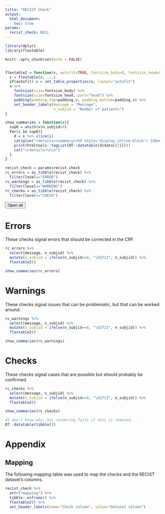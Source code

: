 ```yaml
---
title: "RECIST Check"
output: 
  html_document:
    toc: true
params:
  recist_check: NULL
---
```


```r
library(dplyr)
library(flextable)

knitr::opts_chunk$set(echo = FALSE)


flextable2 = function(x, autofit=TRUE, fontsize_body=8, fontsize_head=9, padding_v=0, ...){
  x = flextable(x, ...)
  if(autofit) x = set_table_properties(x, layout="autofit")
  x %>% 
    fontsize(size=fontsize_body) %>% 
    fontsize(size=fontsize_head, part="head") %>% 
    padding(padding.top=padding_v, padding.bottom=padding_v) %>% 
    set_header_labels(message = "Message",
                      n_subjid = "Number of patients")
}

show_summaries = function(x){
  sup0 = which(x$n_subjid>0)
  for(i in sup0){
    d = x %>% slice(i)
    cat(glue("<details><summary><h5 style='display:inline-block'> {d$message} (N = {d$n_subjid} patients)</h5></summary>\n\n"))
    print(htmltools::tagList(DT::datatable(d$data[[1]])))
    cat("</details>\n\n")
  }
}

recist_check = params$recist_check
rc_errors = as_tibble(recist_check) %>% 
  filter(level=="ERROR")
rc_warnings = as_tibble(recist_check) %>% 
  filter(level=="WARNING")
rc_checks = as_tibble(recist_check) %>% 
  filter(level=="CHECK")

```

<button id="toggleButton" onclick="toggleDetails()">Open all </button>


# Errors

These checks signal errors that should be corrected in the CRF.

```r
rc_errors %>% 
  select(message, n_subjid) %>% 
  mutate(n_subjid = ifelse(n_subjid==0, "\U2713", n_subjid)) %>% 
  flextable2()
```

```r
show_summaries(rc_errors)
```


# Warnings

These checks signal issues that can be problematic, but that can be worked around.

```r
rc_warnings %>% 
  select(message, n_subjid) %>% 
  mutate(n_subjid = ifelse(n_subjid==0, "\U2713", n_subjid)) %>% 
  flextable2()
```

```r
show_summaries(rc_warnings)
```

# Checks

These checks signal cases that are possible but should probably be confirmed.

```r
rc_checks %>% 
  select(message, n_subjid) %>% 
  mutate(n_subjid = ifelse(n_subjid==0, "\U2713", n_subjid)) %>% 
  flextable2()
```

```r
show_summaries(rc_checks)
```


```r
#I don't know why, but rendering fails if this is removed...
DT::datatable(tibble())
```


# Appendix

## Mapping

The following mapping table was used to map the checks and the RECIST dataset's columns.

```r
recist_check %>% 
  attr("mapping") %>% 
  tibble::enframe() %>% 
  flextable2() %>% 
  set_header_labels(name="Check column", value="Dataset column")
```


<script>
function toggleDetails() {
    const detailsElements = document.querySelectorAll("details");
    const button = document.getElementById("toggleButton");
    
    const allOpen = Array.from(detailsElements).every(details => details.open);
    
    detailsElements.forEach(details => {
        details.open = !allOpen; // Si tout est ouvert, on ferme, sinon on ouvre
    });
    
    button.textContent = allOpen ? "Open all" : "Close all";
}
</script>
